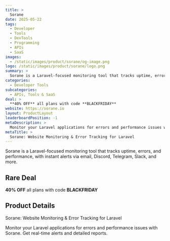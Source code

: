 ```yaml
---
title: >
  Sorane
date: 2025-05-22
tags:
  - Developer
  - Tools
  - DevTools
  - Programming
  - APIs
  - SaaS
images:
  - /static/images/product/sorane/og-image.png
logo: /static/images/product/sorane/logo.png
summary: >
  Sorane is a Laravel-focused monitoring tool that tracks uptime, errors, and performance, with instant alerts via email, Discord, Telegram, Slack, and more.
categories:
  - Developer Tools
subcategories:
  - APIs, Tools & SaaS
deal: >
  **40% OFF** all plans with code **BLACKFRIDAY**
website: https://sorane.io
layout: ProductLayout
leaderboardPosition: -1
metaDescription: >
  Monitor your Laravel applications for errors and performance issues with Sorane. Get real-time alerts and detailed reports.
metaTitle: >
  Sorane: Website Monitoring & Error Tracking for Laravel
---
```

Sorane is a Laravel-focused monitoring tool that tracks uptime, errors, and performance, with instant alerts via email, Discord, Telegram, Slack, and more.

## Rare Deal

**40% OFF** all plans with code **BLACKFRIDAY**

## Product Details

Sorane: Website Monitoring & Error Tracking for Laravel

Monitor your Laravel applications for errors and performance issues with Sorane. Get real-time alerts and detailed reports.
